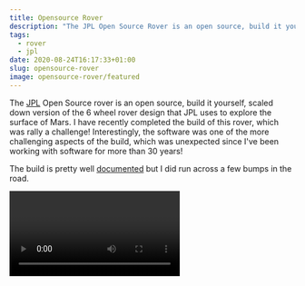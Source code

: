 ```yaml
---
title: Opensource Rover
description: "The JPL Open Source Rover is an open source, build it yourself, scaled down version of the 6 wheel rover design that JPL uses to explore the surface of Mars."
tags: 
  - rover
  - jpl
date: 2020-08-24T16:17:33+01:00
slug: opensource-rover
image: opensource-rover/featured
---
```


The [JPL](https://www.jpl.nasa.gov/) Open Source rover is an open source, build it yourself, scaled down version of the 6 wheel rover design that JPL uses to explore the surface of Mars. I have recently completed the build of this rover, which was rally a challenge! Interestingly, the software was one of the more challenging aspects of the build, which was unexpected since I've been working with software for more than 30 years!

The build is pretty well [documented](https://github.com/nasa-jpl/open-source-rover) but I did run across a few bumps in the road.

<Video Vp9dJ5upceo />

For convenience, the table here provides the overall specifications

| Attribute              |Value [imp] | Value [SI] |
| ----------             |-----      | -------------  |
| Weight                 | 25 [lbs]    | 11.34[kg]        |
| Footprint              | 24x14 [in]  | 60.96x30.48 [cm] |
| Battery Capacity       | 5200 [mAh]  | 5200 [mAh]       |
| Battery Discharge Rate | 8 [A]       | 8 [A]            |
| Nominal Current Draw   | 1.2 [A]     | 1.2 [A]          |
| Operating time (continual use)        | 5 [hrs]   | 5 [hrs] |
| Approximate Max speed  | 9.7 [in/s]  | 24.6 [cm/s]      |
| Max 90 deg vertical scale | 12 [in]   | 30.48 [cm]      |
| Max height differential between sides | 14 [in] | 35.56 [cm] |
| Communication (in this guide) | Bluetooth app (Android only) and Xbox Controller| |
| Cost                   | ~ $2,500     |                 |

## Building the source

Building the ROS source on the Pi3 is a **giant** pain in the neck. The [software steps](https://github.com/nasa-jpl/open-source-rover/blob/master/Software/Software%20Steps.pdf) provide links for:

* [Direct downloadable Raspbian Stretch image](https://downloads.raspberrypi.org/raspbian/images/raspbian-2019-04-09/2019-04-08-raspbian-stretch.zip)
* [Custom JPL image with both Raspbian Stretch and ROS pre-built](https://drive.google.com/drive/folders/1RbYWDRthpcktqkPEHb7qVqDiy27EiAc1)

Downloading the pre-built image is **much** easier but also fat less of a challenge. I found that going through the [build process](http://wiki.ros.org/ROSberryPi/Installing%20ROS%20Kinetic%20on%20the%20Raspberry%20Pi) was really helpful in understanding the whole structure of the software elements and greatly helped in subsequent troubleshooting.

As noted in the build process docs, you **absolutely** need to add swap to the Pi and using an external drive is the best option. I had to add swap on the main SD card it the whole build took about 20 hours to complete!
